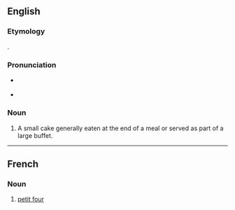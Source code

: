 ==English==
{{wikipedia}}

===Etymology===
{{borrowing|en|fr|petit four|lit=small oven}}.

===Pronunciation===
* {{a|UK}} {{IPA|/ˈpɛti ˈfɔɹ/|lang=en}}
* {{a|US}} {{IPA|/ˈpɛti ˈfɔɹ/|lang=en}}

===Noun===
{{en-noun|petits fours|petit fours}}

# A small cake generally eaten at the end of a meal or served as part of a large buffet.

----

==French==

===Noun===
{{fr-noun|m|petits fours}}
# [[#English|petit four]]